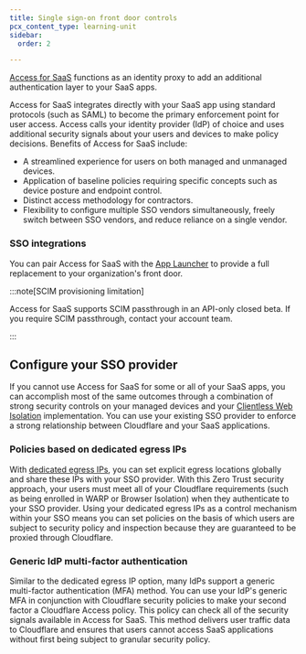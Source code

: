 ```yaml
---
title: Single sign-on front door controls
pcx_content_type: learning-unit
sidebar:
  order: 2

---
```


[Access for SaaS](/cloudflare-one/applications/configure-apps/saas-apps/) functions as an identity proxy to add an additional authentication layer to your SaaS apps.

Access for SaaS integrates directly with your SaaS app using standard protocols (such as SAML) to become the primary enforcement point for user access. Access calls your identity provider (IdP) of choice and uses additional security signals about your users and devices to make policy decisions. Benefits of Access for SaaS include:

* A streamlined experience for users on both managed and unmanaged devices.
* Application of baseline policies requiring specific concepts such as device posture and endpoint control.
* Distinct access methodology for contractors.
* Flexibility to configure multiple SSO vendors simultaneously, freely switch between SSO vendors, and reduce reliance on a single vendor.

### SSO integrations

You can pair Access for SaaS with the [App Launcher](/cloudflare-one/applications/app-launcher/) to provide a full replacement to your organization's front door.

:::note[SCIM provisioning limitation]


Access for SaaS supports SCIM passthrough in an API-only closed beta. If you require SCIM passthrough, contact your account team.


:::

## Configure your SSO provider

If you cannot use Access for SaaS for some or all of your SaaS apps, you can accomplish most of the same outcomes through a combination of strong security controls on your managed devices and your [Clientless Web Isolation](/cloudflare-one/policies/browser-isolation/setup/clientless-browser-isolation/) implementation. You can use your existing SSO provider to enforce a strong relationship between Cloudflare and your SaaS applications.

### Policies based on dedicated egress IPs

With [dedicated egress IPs](/cloudflare-one/policies/gateway/egress-policies/dedicated-egress-ips/), you can set explicit egress locations globally and share these IPs with your SSO provider. With this Zero Trust security approach, your users must meet all of your Cloudflare requirements (such as being enrolled in WARP or Browser Isolation) when they authenticate to your SSO provider. Using your dedicated egress IPs as a control mechanism within your SSO means you can set policies on the basis of which users are subject to security policy and inspection because they are guaranteed to be proxied through Cloudflare.

### Generic IdP multi-factor authentication

Similar to the dedicated egress IP option, many IdPs support a generic multi-factor authentication (MFA) method. You can use your IdP's generic MFA in conjunction with Cloudflare security policies to make your second factor a Cloudflare Access policy. This policy can check all of the security signals available in Access for SaaS. This method delivers user traffic data to Cloudflare and ensures that users cannot access SaaS applications without first being subject to granular security policy.
